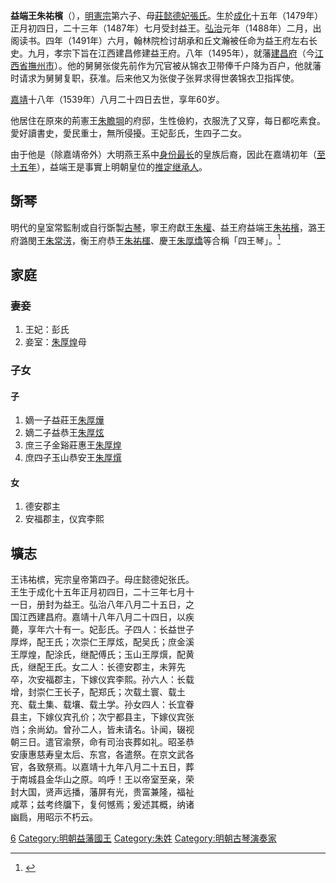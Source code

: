 {{Refimprove|time=2022-06-02T03:13:29+00:00}}
{{Veil|time=2015-09-12T06:51:36+00:00}}
'''益端王朱祐檳'''（{{bd|1479年|1月26日|1539年|10月5日|catIdx=Z朱}}），[[明憲宗|明憲宗]]第六子、母[[張德妃_(明憲宗)|莊懿德妃張氏]]。生於[[成化|成化]]十五年（1479年）正月初四日，二十三年（1487年）七月受封益王。[[弘治_(明朝)|弘治]]元年（1488年）二月，出阁读书。四年（1491年）六月，翰林院检讨胡承和丘文瀚被任命为益王府左右长史。九月，孝宗下旨在江西建昌修建益王府。八年（1495年），就藩[[建昌府_(明朝)|建昌府]]（今[[江西省|江西省]][[撫州市|撫州市]]）。他的舅舅张俊先前作为冗官被从锦衣卫带俸千户降为百户，他就藩时请求为舅舅复职，获准。后来他又为张俊子张昇求得世袭锦衣卫指挥使。

[[嘉靖|嘉靖]]十八年（1539年）八月二十四日去世，享年60岁。

他居住在原來的荊憲王[[朱瞻堈|朱瞻堈]]的府邸，生性儉約，衣服洗了又穿，每日都吃素食。愛好讀書史，愛民重士，無所侵擾。王妃彭氏，生四子二女。

由于他是（除嘉靖帝外）大明燕王系中[[長子繼承制|身份最长]]的皇族后裔，因此在嘉靖初年（[[朱载𡓝|至十五年]]），益端王是事實上明朝皇位的[[推定继承人|推定继承人]]。

== 斲琴 ==
明代的皇室常監制或自行斲製[[古琴|古琴]]，寧王府獻王[[朱權|朱權]]、益王府益端王[[朱祐檳|朱祐檳]]，潞王府潞閔王[[朱常淓|朱常淓]]，衡王府恭王[[朱祐楎|朱祐楎]]、慶王[[朱厚燆|朱厚燆]]等合稱「四王琴」。<ref>{{Cite journal|title=〈王爺也製琴——明代「四王琴簡述」〉|author=李村|url=http://cnki.sris.com.tw/kcms/detail/detail.aspx?QueryID=1&CurRec=2&DbCode=CJFD&dbname=CJFDHIS2&filename=ZIJC201310011|journal=《紫禁城》|issue=10|year=2013|page=70|access-date=2021-12-28|archive-date=2021-12-28|archive-url=https://web.archive.org/web/20211228035223/http://cnki.sris.com.tw/kcms/detail/detail.aspx?QueryID=1&CurRec=2&DbCode=CJFD&dbname=CJFDHIS2&filename=ZIJC201310011}}</ref>

==家庭==
===妻妾===
#王妃：彭氏
#妾室：[[朱厚煌|朱厚煌]]母
===子女===
====子====
#嫡一子益莊王[[朱厚燁|朱厚燁]]
#嫡二子益恭王[[朱厚炫|朱厚炫]]
#庶三子金谿莊惠王[[朱厚煌|朱厚煌]]
#庶四子玉山恭安王[[朱厚㷷|朱厚㷷]]

====女====
#德安郡主
#安福郡主，仪宾李熙

==壙志==

<div class="NavFrame" style="text-align: left; width:60%">
{{HideH|大明益端王壙志}}

王讳祐槟，宪宗皇帝第四子。母庄懿德妃张氏。王生于成化十五年正月初四日，二十三年七月十一日，册封为益王。弘治八年八月二十五日，之国江西建昌府。嘉靖十八年八月二十四日，以疾薨，享年六十有一。妃彭氏。子四人：长益世子厚烨，配王氏；次崇仁王厚炫，配吴氏；庶金溪王厚煌，配涂氏，继配傅氏；玉山王厚㷷，配黄氏，继配王氏。女二人：长德安郡主，未笄先卒，次安福郡主，下嫁仪宾李熙。孙六人：长载增，封崇仁王长子，配郑氏；次载土寰、载土充、载土集、载壤、载土学。孙女四人：长宜眷县主，下嫁仪宾孔价；次宁都县主，下嫁仪宾张岿；余尚幼。曾孙二人，皆未请名。讣闻，辍视朝三日。遣官渝祭，命有司治丧葬如礼。昭圣恭安康惠慈寿皇太后、东宫，各遣祭。在京文武各官，各致祭焉。以嘉靖十九年八月二十五日，葬于南城县金华山之原。呜呼！王以帝室至亲，荣封大国，贤声远播，藩屏有光，贵富兼隆，福祉咸萃；兹考终牖下，复何憾焉；爰述其概，纳诸幽扃，用昭示不朽云。
{{HideF}}
</div>

{{s-start}}
{{s-none|無|[[明朝|明政府]]封之}}
{{s-ttl|title=[[明朝藩王列表_(益王系)|明益國國王]]|years=1487年－1539年}}
{{s-aft|after=子莊王[[朱厚燁|朱厚燁]]}}
{{end}}

{{明宪宗皇室}}
[[Category:明宪宗皇子|6]]
[[Category:明朝益藩國王|Category:明朝益藩國王]]
[[Category:朱姓|Category:朱姓]]
[[Category:明朝古琴演奏家|Category:明朝古琴演奏家]]
